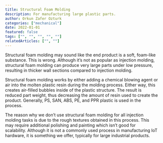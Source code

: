 ```yaml
---
title: Structural Foam Molding
description: For manufacturing large plastic parts.
author: Orkun Zafer Ozturk
categories: ["mechanical"]
date: 2022-01-01
featured: false
tags: ["", "", "", "", ""]
relatedArticles: ["", ""]
---
```


Structural foam molding may sound like the end product is a soft, foam-like substance. This is wrong. Although it’s not as popular as injection molding, structural foam molding can produce very large parts under low pressure, resulting in thicker wall sections compared to injection molding. 

Structural foam molding works by either adding a chemical blowing agent or air into the molten plastic resin during the molding process. Either way, this creates air-filled bubbles inside of the plastic structure. The result is reduced part weight, thus decreasing the amount of resin used to create the product. Generally, PS, SAN, ABS, PE, and PPR plastic is used in the process.

The reason why we don’t use structural foam molding for all injection molding tasks is due to the rough textures obtained in this process. This may require additional polishing and painting which isn’t good for scalability. Although it is not a commonly used process in manufacturing IoT hardware, it is something we offer, typically for large industrial products.
